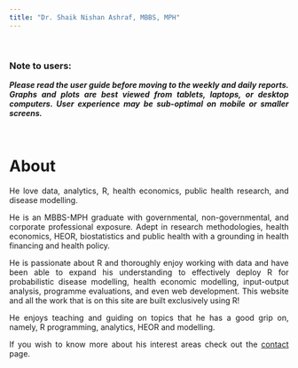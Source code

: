 ```yaml
---
title: "Dr. Shaik Nishan Ashraf, MBBS, MPH"
---
```

<style>
body {
text-align: justify}
</style>

\

### Note to users:
***Please read the user guide before moving to the weekly and daily reports. Graphs and plots are best viewed from tablets, laptops, or desktop computers. User experience may be sub-optimal on mobile or smaller screens.***

\

# About
He love data, analytics, R, health economics, public health research, and disease modelling.

He is an MBBS-MPH graduate with governmental, non-governmental, and corporate professional exposure. Adept in research methodologies, health economics, HEOR, biostatistics and public health with a grounding in health financing and health policy.

He is passionate about R and thoroughly enjoy working with data and have been able to expand his understanding to effectively deploy R for probabilistic disease modelling, health economic modelling, input-output analysis, programme evaluations, and even web development. This website and all the work that is on this site are built exclusively using R!

He enjoys teaching and guiding on topics that he has a good grip on, namely, R programming, analytics, HEOR and modelling.

If you wish to know more about his interest areas check out the [contact](./about.html) page.



